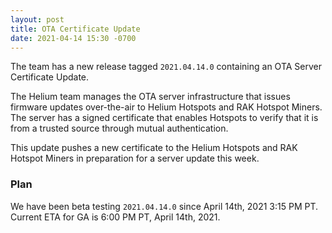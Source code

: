 ```yaml
---
layout: post
title: OTA Certificate Update
date: 2021-04-14 15:30 -0700
---
```


The team has a new release tagged `2021.04.14.0` containing an OTA Server Certificate Update.

The Helium team manages the OTA server infrastructure that issues firmware updates over-the-air to
Helium Hotspots and RAK Hotspot Miners. The server has a signed certificate that enables Hotspots to
verify that it is from a trusted source through mutual authentication.

This update pushes a new certificate to the Helium Hotspots and RAK Hotspot Miners in preparation
for a server update this week.

### Plan

We have been beta testing `2021.04.14.0` since April 14th, 2021 3:15 PM PT. Current ETA for GA is
6:00 PM PT, April 14th, 2021.
